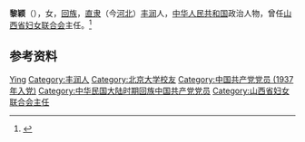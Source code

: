 '''黎颖'''（{{bd|1914年|}}），女，[[回族|回族]]，[[直隶|直隶]]（今[[河北|河北]]）[[丰润|丰润]]人，[[中华人民共和国|中华人民共和国]]政治人物，曾任[[山西省妇女联合会|山西省妇女联合会]]主任。<ref>{{Cite book|title=华夏妇女名人词典|author=周行健主编|publisher=华夏出版社|year=1988|isbn=|location=北京|pages=}}</ref>

== 参考资料 ==
{{reflist}}

{{中国政治人物小作品}}
{{中华全国民主妇女联合会第二届执行委员会}}

{{Authority control}}
{{DEFAULTSORT:Li黎}}
[[Category:黎姓|Ying]]
[[Category:丰润人|Category:丰润人]]
[[Category:北京大学校友|Category:北京大学校友]]
[[Category:中国共产党党员_(1937年入党)|Category:中国共产党党员 (1937年入党)]]
[[Category:中华民国大陆时期回族中国共产党党员|Category:中华民国大陆时期回族中国共产党党员]]
[[Category:山西省妇女联合会主任|Category:山西省妇女联合会主任]]